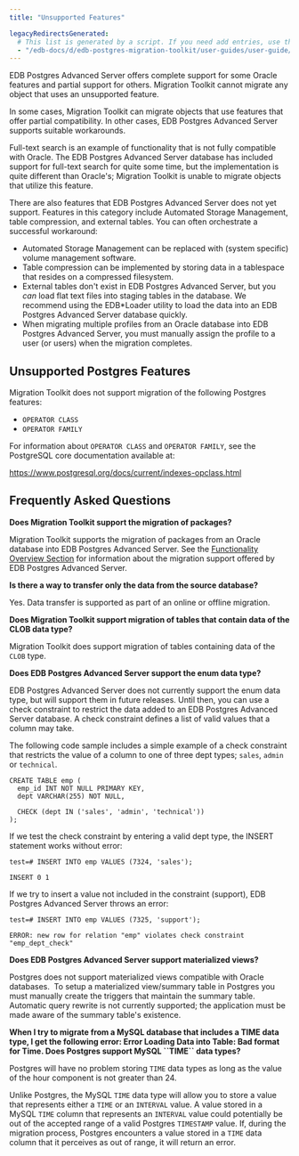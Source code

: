 ```yaml
---
title: "Unsupported Features"

legacyRedirectsGenerated:
  # This list is generated by a script. If you need add entries, use the `legacyRedirects` key.
  - "/edb-docs/d/edb-postgres-migration-toolkit/user-guides/user-guide/55/unsupported_features.html"
---
```


<div id="unsupported_features" class="registered_link"></div>

EDB Postgres Advanced Server offers complete support for some Oracle features and partial support for others. Migration Toolkit cannot migrate any object that uses an unsupported feature.

In some cases, Migration Toolkit can migrate objects that use features that offer partial compatibility. In other cases, EDB Postgres Advanced Server supports suitable workarounds.

Full-text search is an example of functionality that is not fully compatible with Oracle. The EDB Postgres Advanced Server database has included support for full-text search for quite some time, but the implementation is quite different than Oracle's; Migration Toolkit is unable to migrate objects that utilize this feature.

There are also features that EDB Postgres Advanced Server does not yet support. Features in this category include Automated Storage Management, table compression, and external tables. You can often orchestrate a successful workaround:

-   Automated Storage Management can be replaced with (system specific) volume management software.
-   Table compression can be implemented by storing data in a tablespace that resides on a compressed filesystem.
-   External tables don't exist in EDB Postgres Advanced Server, but you *can* load flat text files into staging tables in the database. We recommend using the EDB\*Loader utility to load the data into an EDB Postgres Advanced Server database quickly.
-   When migrating multiple profiles from an Oracle database into EDB Postgres Advanced Server, you must manually assign the profile to a user (or users) when the migration completes.

<div id="unsupported_pg_features" class="registered_link"></div>

## Unsupported Postgres Features

Migration Toolkit does not support migration of the following Postgres features:

-   `OPERATOR CLASS`
-   `OPERATOR FAMILY`

For information about `OPERATOR CLASS` and `OPERATOR FAMILY`, see the PostgreSQL core documentation available at:

<https://www.postgresql.org/docs/current/indexes-opclass.html>

<div id="faq" class="registered_link"></div>

## Frequently Asked Questions

**Does Migration Toolkit support the migration of packages?**

Migration Toolkit supports the migration of packages from an Oracle database into EDB Postgres Advanced Server. See the [Functionality Overview Section](04_functionality_overview/#functionality_overview) for information about the migration support offered by EDB Postgres Advanced Server.

**Is there a way to transfer only the data from the source database?**

Yes. Data transfer is supported as part of an online or offline migration.

**Does Migration Toolkit support migration of tables that contain data of the CLOB data type?**

Migration Toolkit does support migration of tables containing data of the `CLOB` type.

**Does EDB Postgres Advanced Server support the enum data type?**

EDB Postgres Advanced Server does not currently support the enum data type, but will support them in future releases. Until then, you can use a check constraint to restrict the data added to an EDB Postgres Advanced Server database. A check constraint defines a list of valid values that a column may take.

The following code sample includes a simple example of a check constraint that restricts the value of a column to one of three dept types; `sales`, `admin` or `technical`.

```text
CREATE TABLE emp (
  emp_id INT NOT NULL PRIMARY KEY,
  dept VARCHAR(255) NOT NULL,

  CHECK (dept IN ('sales', 'admin', 'technical'))
);
```

If we test the check constraint by entering a valid dept type, the INSERT statement works without error:

```text
test=# INSERT INTO emp VALUES (7324, 'sales');

INSERT 0 1
```

If we try to insert a value not included in the constraint (support), EDB Postgres Advanced Server throws an error:

```text
test=# INSERT INTO emp VALUES (7325, 'support');

ERROR: new row for relation "emp" violates check constraint "emp_dept_check"
```

**Does EDB Postgres Advanced Server support materialized views?**

Postgres does not support materialized views compatible with Oracle databases.  To setup a materialized view/summary table in Postgres you must manually create the triggers that maintain the summary table.  Automatic query rewrite is not currently supported; the application must be made aware of the summary table's existence.

**When I try to migrate from a MySQL database that includes a TIME data type, I get the following error: Error Loading Data into Table: Bad format for Time. Does Postgres support MySQL \`\`TIME\`\` data types?**

Postgres will have no problem storing `TIME` data types as long as the value of the hour component is not greater than 24.

Unlike Postgres, the MySQL `TIME` data type will allow you to store a value that represents either a `TIME` or an `INTERVAL` value. A value stored in a MySQL `TIME` column that represents an `INTERVAL` value could potentially be out of the accepted range of a valid Postgres `TIMESTAMP` value. If, during the migration process, Postgres encounters a value stored in a `TIME` data column that it perceives as out of range, it will return an error.

